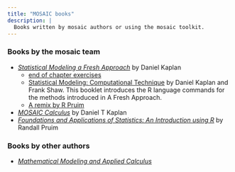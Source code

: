 ```yaml
---
title: "MOSAIC books"
description: |
  Books written by mosaic authors or using the mosaic toolkit.
---
```



### Books by the mosaic team

* [*Statistical Modeling a Fresh Approach*](https://dtkaplan.github.io/SM2-bookdown/) by Daniel Kaplan
    * [end of chapter exercises](https://www.mosaic-web.org/go/SM2-Problems.pdf)
    * [Statistical Modeling: Computational Technique](https://www.mosaic-web.org/go/SM2-technique/index.html) by Daniel Kaplan and Frank Shaw. This booklet introduces the R language commands for the methods introduced in A Fresh Approach.
    * [A remix by R Pruim](https://statistical-modeling.netlify.app/preface-to-this-electronic-edition.html)
* [*MOSAIC Calculus*](https://dtkaplan.github.io/MOSAIC-Calculus/) by Daniel T Kaplan
* [*Foundations and Applications of Statistics: An Introduction using R*](https://bookstore.ams.org/amstext-28/) by Randall Pruim

### Books by other authors

* [*Mathematical Modeling and Applied Calculus*](https://global.oup.com/academic/product/mathematical-modeling-and-applied-calculus-9780198824732?cc=us&lang=en&)